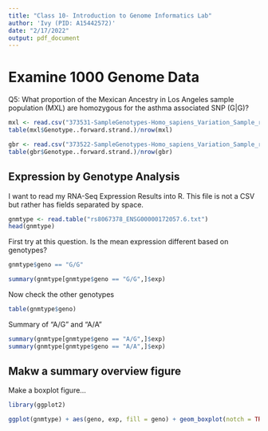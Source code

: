 ```yaml
---
title: "Class 10- Introduction to Genome Informatics Lab"
author: 'Ivy (PID: A15442572)'
date: "2/17/2022"
output: pdf_document
---
```


# Examine 1000 Genome Data

Q5: What proportion of the Mexican Ancestry in Los Angeles sample population (MXL) are 
homozygous for the asthma associated SNP (G|G)?

```r
mxl <- read.csv("373531-SampleGenotypes-Homo_sapiens_Variation_Sample_rs8067378.csv")
table(mxl$Genotype..forward.strand.)/nrow(mxl)
```

```r
gbr <- read.csv("373522-SampleGenotypes-Homo_sapiens_Variation_Sample_rs8067378.csv")
table(gbr$Genotype..forward.strand.)/nrow(gbr)
```

## Expression by Genotype Analysis

I want to read my RNA-Seq Expression Results into R. This file is not a CSV but rather has fields separated by space.

```r
gnmtype <- read.table("rs8067378_ENSG00000172057.6.txt")
head(gnmtype)
```

First try at this question. Is the mean expression different based on genotypes?

```r
gnmtype$geno == "G/G"
```

```r
summary(gnmtype[gnmtype$geno == "G/G",]$exp)
```

Now check the other genotypes

```r
table(gnmtype$geno)
```

Summary of "A/G" and "A/A"

```r
summary(gnmtype[gnmtype$geno == "A/G",]$exp)
summary(gnmtype[gnmtype$geno == "A/A",]$exp)
```

## Makw a summary overview figure

Make a boxplot figure...

```r
library(ggplot2)

ggplot(gnmtype) + aes(geno, exp, fill = geno) + geom_boxplot(notch = TRUE)
```





